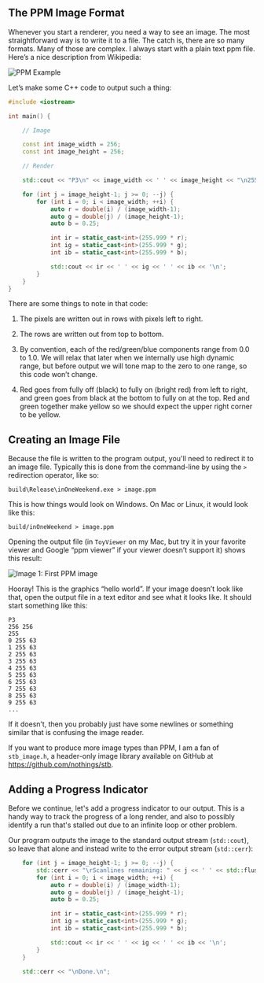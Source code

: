 ## The PPM Image Format

Whenever you start a renderer, you need a way to see an image. The most straightforward way is to write it to a file. The catch is, there are so many formats. Many of those are complex. I always start with a plain text ppm file. Here’s a nice description from Wikipedia:

![PPM Example](../images/fig-1.01-ppm.jpg)

Let’s make some C++ code to output such a thing:

```cpp filename="main.cc (Creating your first image)"
#include <iostream>

int main() {

    // Image

    const int image_width = 256;
    const int image_height = 256;

    // Render

    std::cout << "P3\n" << image_width << ' ' << image_height << "\n255\n";

    for (int j = image_height-1; j >= 0; --j) {
        for (int i = 0; i < image_width; ++i) {
            auto r = double(i) / (image_width-1);
            auto g = double(j) / (image_height-1);
            auto b = 0.25;

            int ir = static_cast<int>(255.999 * r);
            int ig = static_cast<int>(255.999 * g);
            int ib = static_cast<int>(255.999 * b);

            std::cout << ir << ' ' << ig << ' ' << ib << '\n';
        }
    }
}
```

There are some things to note in that code:

1. The pixels are written out in rows with pixels left to right.

2. The rows are written out from top to bottom.

3. By convention, each of the red/green/blue components range from 0.0 to 1.0. We will relax that later when we internally use high dynamic range, but before output we will tone map to the zero to one range, so this code won’t change.

4. Red goes from fully off (black) to fully on (bright red) from left to right, and green goes from black at the bottom to fully on at the top. Red and green together make yellow so we should expect the upper right corner to be yellow.

## Creating an Image File

Because the file is written to the program output, you'll need to redirect it to an image file.
Typically this is done from the command-line by using the `>` redirection operator, like so:

```
build\Release\inOneWeekend.exe > image.ppm
```

This is how things would look on Windows. On Mac or Linux, it would look like this:

```
build/inOneWeekend > image.ppm
```

Opening the output file (in `ToyViewer` on my Mac, but try it in your favorite viewer and Google “ppm viewer” if your viewer doesn’t support it) shows this result:

![Image 1: First PPM image](../images/img-1.01-first-ppm-image.png)

Hooray! This is the graphics “hello world”. If your image doesn’t look like that, open the output file in a text editor and see what it looks like. It should start something like this:

```ppm filename="image.ppm (First image output)"
P3
256 256
255
0 255 63
1 255 63
2 255 63
3 255 63
4 255 63
5 255 63
6 255 63
7 255 63
8 255 63
9 255 63
...
```

If it doesn’t, then you probably just have some newlines or something similar that is confusing the image reader.

If you want to produce more image types than PPM, I am a fan of `stb_image.h`, a header-only image library available on GitHub at https://github.com/nothings/stb.

## Adding a Progress Indicator

Before we continue, let's add a progress indicator to our output. This is a handy way to track the progress of a long render, and also to possibly identify a run that's stalled out due to an infinite loop or other problem.

Our program outputs the image to the standard output stream (`std::cout`), so leave that alone and instead write to the error output stream (`std::cerr`):

```cpp filename="main.cc (Main render loop with progress reporting)" {2,16}
    for (int j = image_height-1; j >= 0; --j) {
        std::cerr << "\rScanlines remaining: " << j << ' ' << std::flush;
        for (int i = 0; i < image_width; ++i) {
            auto r = double(i) / (image_width-1);
            auto g = double(j) / (image_height-1);
            auto b = 0.25;

            int ir = static_cast<int>(255.999 * r);
            int ig = static_cast<int>(255.999 * g);
            int ib = static_cast<int>(255.999 * b);

            std::cout << ir << ' ' << ig << ' ' << ib << '\n';
        }
    }

    std::cerr << "\nDone.\n";
```
